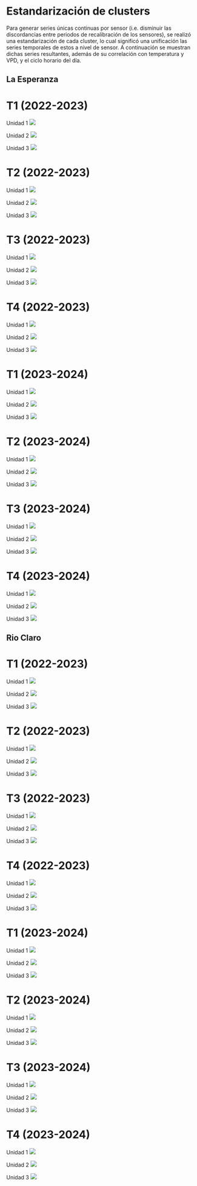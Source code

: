# Estandarización de clusters

Para generar series únicas continuas por sensor (i.e. disminuir las discordancias entre periodos de recalibración de los sensores), se realizó una estandarización de cada cluster, lo cual significó una unificación las series temporales de estos a nivel de sensor. A continuación se muestran dichas series resultantes, además de su correlación con temperatura y VPD, y el ciclo horario del día.

## La Esperanza

::: panel-tabset
# T1 (2022-2023)

Unidad 1 ![](figuras/03_turgor_union/2022_2023_La_Esperanza_T1_Unidad_1.png){.lightbox}

Unidad 2 ![](figuras/03_turgor_union/2022_2023_La_Esperanza_T1_Unidad_2.png){.lightbox}

Unidad 3 ![](figuras/03_turgor_union/2022_2023_La_Esperanza_T1_Unidad_3.png){.lightbox}

# T2 (2022-2023)

Unidad 1 ![](figuras/03_turgor_union/2022_2023_La_Esperanza_T2_Unidad_1.png){.lightbox}

Unidad 2 ![](figuras/03_turgor_union/2022_2023_La_Esperanza_T2_Unidad_2.png){.lightbox}

Unidad 3 ![](figuras/03_turgor_union/2022_2023_La_Esperanza_T2_Unidad_3.png){.lightbox}

# T3 (2022-2023)

Unidad 1 ![](figuras/03_turgor_union/2022_2023_La_Esperanza_T3_Unidad_1.png){.lightbox}

Unidad 2 ![](figuras/03_turgor_union/2022_2023_La_Esperanza_T3_Unidad_2.png){.lightbox}

Unidad 3 ![](figuras/03_turgor_union/2022_2023_La_Esperanza_T3_Unidad_3.png){.lightbox}

# T4 (2022-2023)

Unidad 1 ![](figuras/03_turgor_union/2022_2023_La_Esperanza_T4_Unidad_1.png){.lightbox}

Unidad 2 ![](figuras/03_turgor_union/2022_2023_La_Esperanza_T4_Unidad_2.png){.lightbox}

Unidad 3 ![](figuras/03_turgor_union/2022_2023_La_Esperanza_T4_Unidad_3.png){.lightbox}

# T1 (2023-2024)

Unidad 1 ![](figuras/03_turgor_union/2023_2024_La_Esperanza_T1_Unidad_1.png){.lightbox}

Unidad 2 ![](figuras/03_turgor_union/2023_2024_La_Esperanza_T1_Unidad_2.png){.lightbox}

Unidad 3 ![](figuras/03_turgor_union/2023_2024_La_Esperanza_T1_Unidad_3.png){.lightbox}

# T2 (2023-2024)

Unidad 1 ![](figuras/03_turgor_union/2023_2024_La_Esperanza_T2_Unidad_1.png){.lightbox}

Unidad 2 ![](figuras/03_turgor_union/2023_2024_La_Esperanza_T2_Unidad_2.png){.lightbox}

Unidad 3 ![](figuras/03_turgor_union/2023_2024_La_Esperanza_T2_Unidad_3.png){.lightbox}

# T3 (2023-2024)

Unidad 1 ![](figuras/03_turgor_union/2023_2024_La_Esperanza_T3_Unidad_1.png){.lightbox}

Unidad 2 ![](figuras/03_turgor_union/2023_2024_La_Esperanza_T3_Unidad_2.png){.lightbox}

Unidad 3 ![](figuras/03_turgor_union/2023_2024_La_Esperanza_T3_Unidad_3.png){.lightbox}

# T4 (2023-2024)

Unidad 1 ![](figuras/03_turgor_union/2023_2024_La_Esperanza_T4_Unidad_1.png){.lightbox}

Unidad 2 ![](figuras/03_turgor_union/2023_2024_La_Esperanza_T4_Unidad_2.png){.lightbox}

Unidad 3 ![](figuras/03_turgor_union/2023_2024_La_Esperanza_T4_Unidad_3.png){.lightbox}
:::

## Rio Claro

::: panel-tabset
# T1 (2022-2023)

Unidad 1 ![](figuras/03_turgor_union/2022_2023_Rio_Claro_T1_Unidad_1.png){.lightbox}

Unidad 2 ![](figuras/03_turgor_union/2022_2023_Rio_Claro_T1_Unidad_2.png){.lightbox}

Unidad 3 ![](figuras/03_turgor_union/2022_2023_Rio_Claro_T1_Unidad_3.png){.lightbox}

# T2 (2022-2023)

Unidad 1 ![](figuras/03_turgor_union/2022_2023_Rio_Claro_T2_Unidad_1.png){.lightbox}

Unidad 2 ![](figuras/03_turgor_union/2022_2023_Rio_Claro_T2_Unidad_2.png){.lightbox}

Unidad 3 ![](figuras/03_turgor_union/2022_2023_Rio_Claro_T2_Unidad_3.png){.lightbox}

# T3 (2022-2023)

Unidad 1 ![](figuras/03_turgor_union/2022_2023_Rio_Claro_T3_Unidad_1.png){.lightbox}

Unidad 2 ![](figuras/03_turgor_union/2022_2023_Rio_Claro_T3_Unidad_2.png){.lightbox}

Unidad 3 ![](figuras/03_turgor_union/2022_2023_Rio_Claro_T3_Unidad_3.png){.lightbox}

# T4 (2022-2023)

Unidad 1 ![](figuras/03_turgor_union/2022_2023_Rio_Claro_T4_Unidad_1.png){.lightbox}

Unidad 2 ![](figuras/03_turgor_union/2022_2023_Rio_Claro_T4_Unidad_2.png){.lightbox}

Unidad 3 ![](figuras/03_turgor_union/2022_2023_Rio_Claro_T4_Unidad_3.png){.lightbox}

# T1 (2023-2024)

Unidad 1 ![](figuras/03_turgor_union/2023_2024_Rio_Claro_T1_Unidad_1.png){.lightbox}

Unidad 2 ![](figuras/03_turgor_union/2023_2024_Rio_Claro_T1_Unidad_2.png){.lightbox}

Unidad 3 ![](figuras/03_turgor_union/2023_2024_Rio_Claro_T1_Unidad_3.png){.lightbox}

# T2 (2023-2024)

Unidad 1 ![](figuras/03_turgor_union/2023_2024_Rio_Claro_T2_Unidad_1.png){.lightbox}

Unidad 2 ![](figuras/03_turgor_union/2023_2024_Rio_Claro_T2_Unidad_2.png){.lightbox}

Unidad 3 ![](figuras/03_turgor_union/2023_2024_Rio_Claro_T2_Unidad_3.png){.lightbox}

# T3 (2023-2024)

Unidad 1 ![](figuras/03_turgor_union/2023_2024_Rio_Claro_T3_Unidad_1.png){.lightbox}

Unidad 2 ![](figuras/03_turgor_union/2023_2024_Rio_Claro_T3_Unidad_2.png){.lightbox}

Unidad 3 ![](figuras/03_turgor_union/2023_2024_Rio_Claro_T3_Unidad_3.png){.lightbox}

# T4 (2023-2024)

Unidad 1 ![](figuras/03_turgor_union/2023_2024_Rio_Claro_T4_Unidad_1.png){.lightbox}

Unidad 2 ![](figuras/03_turgor_union/2023_2024_Rio_Claro_T4_Unidad_2.png){.lightbox}

Unidad 3 ![](figuras/03_turgor_union/2023_2024_Rio_Claro_T4_Unidad_3.png){.lightbox}
:::

